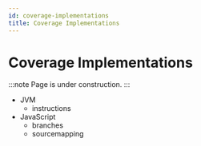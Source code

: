 ```yaml
---
id: coverage-implementations
title: Coverage Implementations
---
```


# Coverage Implementations

:::note
Page is under construction.
:::

- JVM
  - instructions
- JavaScript
  - branches
  - sourcemapping
